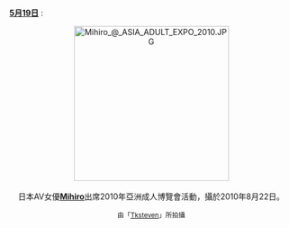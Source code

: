<br />'''[[Portal:色情/每日圖片/5月19日|5月19日]]''' :
<center>
[[File:Mihiro_@_ASIA_ADULT_EXPO_2010.JPG|275px]]
<br><br>
日本AV女優''' [[Mihiro|Mihiro]]'''出席2010年亞洲成人博覽會活動，攝於2010年8月22日。
<p>
<small>由「[[User:Tksteven|Tksteven]]」所拍攝</small>
</center>